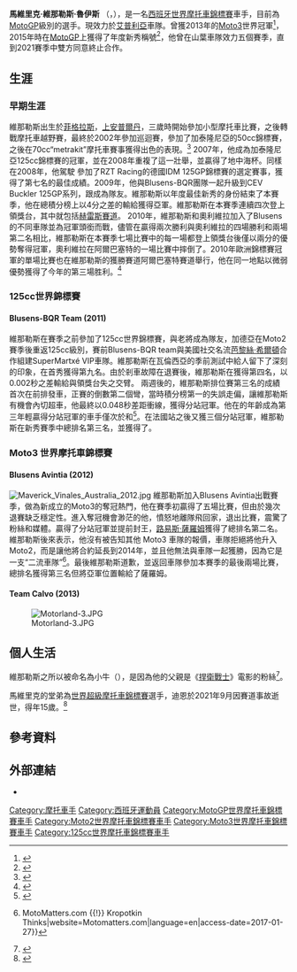 {{Spanish name|Viñales|Ruiz}}
{{noteTA
|1=zh-cn:比尼亚莱斯;zh-tw:維那勒斯;
|2=zh-cn:马韦里克;zh-tw:馬維里克;
}}
{{Infobox motorcycle rider
| image= Maverick_Vinales_at_2019_Yamaha_MotoGP_team_launch.jpg
| caption                = 
| name                   = 馬維里克·維那勒斯<br>Maverick Viñales
| nationality            = {{ESP}}
| birth_date             = {{birth date and age|df=yes|1995|1|12}}
| birth_place            = {{ESP}}[[菲格拉斯|菲格拉斯]]
| Current team           = Aprilia Racing Team Gresini
| Bike number            = 12
| website                = [https://www.mvk12.com mvk12.com]
| MotoGP Last season     = 2021
| MotoGP Last position   = 第10 (106分)
| MotoGP Active years    = 2015–
| MotoGP Championships   = 0
| MotoGP Manufacturers   = Suzuki, Yamaha, Aprilia
| MotoGP Race Starts     = 120
| MotoGP Race Wins       = 9
| MotoGP Podiums         = 28
| MotoGP Poles           = 13
| MotoGP Fastest laps    = 10
| MotoGP Total Points    = 1171
| Moto2 Active years   = 2014
| Moto2 Manufacturers  = Kalex
| Moto2 Championships  = 0
| Moto2 Last season    = 2014
| Moto2 Last position  = 3rd (274 pts)
| Moto2 Race Starts    = 18
| Moto2 Race Wins      = 4
| Moto2 Podiums        = 9
| Moto2 Poles          = 1
| Moto2 Fastest laps   = 5
| Moto2 Total Points   = 274
| Moto3 Active years   = 2012–2013
| Moto3 Manufacturers  = FTR Honda, KTM
| Moto3 Championships  = 1
| Moto3 Last season    = 2013
| Moto3 Last position  = 1st (323 pts)
| Moto3 Race Starts    = 32
| Moto3 Race Wins      = 8
| Moto3 Podiums        = 22
| Moto3 Poles          = 7
| Moto3 Fastest laps   = 4
| Moto3 Total Points   = 530
| 125 Active years     = 2011
| 125 Manufacturers    = Aprilia
| 125 Championships    = 0
| 125 Last season      = 2011
| 125 Last position    = 3rd (248 pts)
| 125 Race Starts      = 17
| 125 Race Wins        = 4
| 125 Podiums          = 9
| 125 Poles            = 3
| 125 Fastest laps     = 3
| 125 Total Points     = 248
}}

'''馬維里克·維那勒斯·魯伊斯''' （{{lang-es|Maverick Viñales Ruiz}}，{{bd|1995年|1月12日|}}），是一名[[西班牙|西班牙]][[世界摩托車錦標賽|世界摩托車錦標賽]]車手，目前為[[世界摩托车锦标赛|MotoGP]]級別的選手。現效力於[[艾普利亞_(機車公司)|艾普利亞]]車隊。曾獲2013年的[[世界摩托车锦标赛|Moto3]]世界冠軍<ref>{{Cite web |url=https://www.autosport.com/moto3/news/111220/vinales-takes-dramatic-moto3-title |title=MotoGP Valencia: Maverick Vinales wins Moto3 title at final corner |publisher=Autosport |access-date=2020-09-22 |archive-date=2021-01-20 |archive-url=https://web.archive.org/web/20210120105231/https://www.autosport.com/moto3/news/111220/vinales-takes-dramatic-moto3-title |dead-url=no }}</ref>，2015年時在[[世界摩托车锦标赛|MotoGP]]上獲得了年度新秀稱號<ref>{{Cite web |url=https://ultimatemotorcycling.com/2015/11/05/2015-motogp-rookie-of-the-year-maverick-vinales/ |title=Maverick Vinales – 2015 MotoGP Rookie of the Year|publisher=Ultimate Motorcycling |access-date=2020-09-22 |archive-date=2020-11-30 |archive-url=https://web.archive.org/web/20201130050019/https://ultimatemotorcycling.com/2015/11/05/2015-motogp-rookie-of-the-year-maverick-vinales/ |dead-url=no }}</ref>，他曾在山葉車隊效力五個賽季，直到2021賽季中雙方同意終止合作。

==生涯==
===早期生涯=== 
維那勒斯出生於[[菲格拉斯|菲格拉斯]]，[[上安普爾丹|上安普爾丹]]，三歲時開始參加小型摩托車比賽，之後轉戰摩托車越野賽，最終於2002年參加巡迴賽，參加了加泰隆尼亞的50cc錦標賽，之後在70cc“metrakit”摩托車賽事獲得出色的表現。<ref>{{cite web|url=http://supermartxe.com/parishilton/dossier_en.pdf|format=[[Portable_Document_Format|PDF]]|title=SuperMartxé VIP by Paris Hilton Racing Team|publisher=Piensa en Verde Agency|work=SuperMartXé|page=11|access-date=2011-05-17|archive-url=https://web.archive.org/web/20110125023701/http://www.supermartxe.com/parishilton/dossier_en.pdf|archive-date=2011-01-25|url-status=dead}}</ref>
2007年，他成為加泰隆尼亞125cc錦標賽的冠軍，並在2008年重複了這一壯舉，並贏得了地中海杯。同樣在2008年，他駕駛{{tsl|en|Aprilia RS 125 R|艾普利亞 RS 125 R|艾普利亞 RS 125 R}} 參加了RZT Racing的德國IDM 125GP錦標賽的選定賽事，獲得了第七名的最佳成績。2009年，他與Blusens-BQR團隊一起升級到CEV Buckler 125GP系列，跟{{tsl|en|Miguel Oliveira |米格爾·奧利維拉}}成為隊友。維那勒斯以年度最佳新秀的身份結束了本賽季，他在總積分榜上以4分之差的輸給{{tsl|en|Alberto Moncayo|阿爾貝托·蒙卡約}}獲得亞軍。維那勒斯在本賽季連續四次登上領獎台，其中就包括[[赫雷斯賽道|赫雷斯賽道]]。
2010年，維那勒斯和奧利維拉加入了Blusens的不同車隊並為冠軍頭銜而戰，儘管在{{tsl|en|Circuito de Albacete|阿爾巴塞特賽道}}贏得兩次勝利與奧利維拉的四場勝利和兩場第二名相比，維那勒斯在本賽季七場比賽中的每一場都登上領獎台後僅以兩分的優勢奪得冠軍，奧利維拉在阿爾巴塞特的一場比賽中摔倒了。2010年歐洲錦標賽冠軍的單場比賽也在維那勒斯的獲勝賽道阿爾巴塞特賽道舉行，他在同一地點以微弱優勢獲得了今年的第三場胜利。<ref>{{cite news|url=http://www.motogp.com/en/news/2010/race+european+championshp|work=Motogp.com|publisher=Dorna Sports|date=2010-10-24|title=Spanish success in European Championship with victories for Viñales, Barragán and Morales}}</ref>

===125cc世界錦標賽===
====Blusens-BQR Team (2011)====
維那勒斯在{{tsl|en|2011 Grand Prix motorcycle racing season|2011}}賽季之前參加了125cc世界錦標賽，與老將{{tsl|en|Sergio Gadea|塞吉歐·加德亞}}成為隊友，加德亞在Moto2賽季後重返125cc級別，賽前Blusens-BQR team與美國社交名流[[芭黎絲·希爾頓|芭黎絲·希爾頓]]合作組建SuperMartxé VIP車隊。維那勒斯在瓦倫西亞的季前測試中給人留下了深刻的印象，在{{tsl|en|2011 Qatar motorcycle Grand Prix|2011年卡達摩托車大獎賽|卡達大獎賽}}首秀獲得第九名。由於剎車故障在{{tsl|en|2011 Spanish motorcycle Grand Prix|2011年西班牙摩托車大獎賽|西班牙大獎賽}}退賽後，維那勒斯在{{tsl|en|2011 Portuguese motorcycle Grand Prix|2011年葡萄牙摩托車大獎賽|葡萄牙大獎賽}}獲得第四名，以0.002秒之差輸給{{tsl|en|Johann Zarco|約翰·薩爾科}}與領獎台失之交臂。
兩週後的{{tsl|en|2011 French motorcycle Grand Prix|法國摩托車大獎賽|法國大獎賽}}，維那勒斯排位賽第三名的成績首次在前排發車，正賽的倒數第二個彎，當時積分榜第一的{{tsl|en|Nicolás Terol|尼古拉斯·特羅爾}}失誤走偏，讓維那勒斯有機會內切超車，他最終以0.048秒差距衝線，獲得分站冠軍。他在{{Age in years and days|1995|1|12|2011|5|15}}的年齡成為第三年輕贏得分站冠軍的車手僅次於{{tsl|en|Scott Redding|史考特·雷丁}}和{{tsl|en|Marco Melandri|馬爾科·梅蘭德里}}<ref>{{cite news|url=http://www.motogp.com/en/news/2011/Vinales+reaction+Le+Mans+GP|work=Motogp.com|publisher=Dorna Sports|date=2011-05-18|title=Precocious talent Viñales comes to the fore}}</ref>。在法國站之後又獲三個分站冠軍，維那勒斯在新秀賽季中總排名第三名，並獲得了{{tsl|en|Rookie of the Year (award)|年度最佳新秀獎}}。

===Moto3 世界摩托車錦標賽===
====Blusens Avintia (2012)====
[[File:Maverick_Vinales_Australia_2012.jpg|thumb]]
維那勒斯加入Blusens Avintia出戰{{tsl|en|2012 Grand Prix motorcycle racing season|2012}}賽季，做為新成立的Moto3的奪冠熱門，他在賽季初贏得了五場比賽，但由於幾次退賽缺乏穩定性。進入{{tsl|en|2012 Malaysian motorcycle Grand Prix|2012年 馬來西亞摩托車大獎賽|馬來西亞}}奪冠機會渺茫的他，憤怒地離隊飛回家，退出比賽，震驚了粉絲和媒體。{{tsl|en|Sandro Cortese|桑德羅·科蒂斯}}贏得了分站冠軍並提前封王，[[路易斯·薩羅姆|路易斯·薩羅姆]]獲得了總排名第二名。維那勒斯後來表示，他沒有被告知其他 Moto3 車隊的報價，車隊拒絕將他升入Moto2，而是讓他將合約延長到2014年，並且他無法與車隊一起獲勝，因為它是一支“二流車隊”<ref>{{Cite web|url=https://motomatters.com/news/2012/10/19/maverick_vinales_in_shock_decision_to_le.html|title=Maverick Vinales In Shock Decision To Leave Team With Three Races To Go {{!}} MotoMatters.com {{!}} Kropotkin Thinks|website=Motomatters.com|language=en|access-date=2017-01-27}}</ref>。最後維那勒斯道歉，並返回車隊參加本賽季的最後兩場比賽，總排名獲得第三名但將亞軍位置輸給了薩羅姆。

====Team Calvo (2013)====
[[File:Motorland-3.JPG|thumbnail]]


== 個人生活 ==
維那勒斯之所以被命名為小牛（{{lang-en|Maverick}}），是因為他的父親是《[[捍衛戰士|捍衛戰士]]》電影的粉絲<ref>{{Cite web |url=https://news.webike.tw/2016/05/26/yamaha-racing%E5%AE%A3%E5%B8%83%E8%88%87-maverick-vinales%E7%B0%BD%E8%A8%822%E5%B9%B4%E5%90%88%E7%B4%84/ |title=Yamaha Racing宣布與 Maverick Viñales簽訂2年合約|publisher=Webike摩托新聞 |access-date=2020-09-22 |archive-date=2021-01-22 |archive-url=https://web.archive.org/web/20210122191239/https://news.webike.tw/2016/05/26/yamaha-racing%E5%AE%A3%E5%B8%83%E8%88%87-maverick-vinales%E7%B0%BD%E8%A8%822%E5%B9%B4%E5%90%88%E7%B4%84/ |dead-url=no }}</ref>。

馬維里克的堂弟為[[世界超級摩托車錦標賽|世界超級摩托車錦標賽]]{{link-en|SSP300組別|Supersport 300 World Championship}}選手{{link-de|迪恩·貝爾塔·維那勒斯|Dean Berta Viñales}}，迪恩於2021年9月因賽道事故逝世，得年15歲。<ref>{{cite web|title=Dean Berta Viñales, morto a Jerez il cugino di Maverick dopo l'incidente in gara|url=https://www.corriere.it/sport/21_settembre_25/incidente-dean-berta-vinales-cugino-maverick-jerez-ospedale-gravi-condizioni-3bbe21c8-1dfc-11ec-986c-623ce988a833.shtml|publisher=Corriere della Sera|date=2021-09-25|access-date=2021-09-25|archive-date=2021-11-22|archive-url=https://web.archive.org/web/20211122132244/https://www.corriere.it/sport/21_settembre_25/incidente-dean-berta-vinales-cugino-maverick-jerez-ospedale-gravi-condizioni-3bbe21c8-1dfc-11ec-986c-623ce988a833.shtml|dead-url=no}}</ref>

== 參考資料 ==
{{Reflist|2}}

{{s-start}}
{{s-sports}}
{{succession box|title=[[世界摩托车锦标赛|Moto3]]<br />世界冠軍|before={{flagicon|GER}} {{link-en|桑德羅·科蒂斯|Sandro Cortese}}|after={{flagicon|ESP}} {{link-en|亞歷克斯·馬爾克斯|Álex Márquez}}|years=2013}}
{{S-end}}

==外部連結==
* {{官方網站|https://www.mvk12.com/}}

{{DEFAULTSORT: Viñales, Maverick}}
[[Category:摩托車手|Category:摩托車手]]
[[Category:西班牙運動員|Category:西班牙運動員]]
[[Category:MotoGP世界摩托車錦標賽車手|Category:MotoGP世界摩托車錦標賽車手]]
[[Category:Moto2世界摩托車錦標賽車手|Category:Moto2世界摩托車錦標賽車手]]
[[Category:Moto3世界摩托車錦標賽車手|Category:Moto3世界摩托車錦標賽車手]]
[[Category:125cc世界摩托車錦標賽車手|Category:125cc世界摩托車錦標賽車手]]